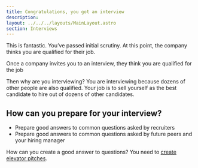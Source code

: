 ```yaml
---
title: Congratulations, you got an interview
description: 
layout: ../../../layouts/MainLayout.astro
section: Interviews
---
```


This is fantastic. You’ve passed initial scrutiny. At this point, the company thinks you are qualified for their job. 

<Alert>
Once a company invites you to an interview, they think you are qualified for the job
</Alert>

Then why are you interviewing? You are interviewing because dozens of other people are also qualified. Your job is to sell yourself as the best candidate to hire out of dozens of other candidates.

## How can you prepare for your interview?

- Prepare good answers to common questions asked by recruiters
- Prepare good answers to common questions asked by future peers and your hiring manager


How can you create a good answer to questions? You need to [create elevator pitches](/en/common-ideas/elevator-pitches).

